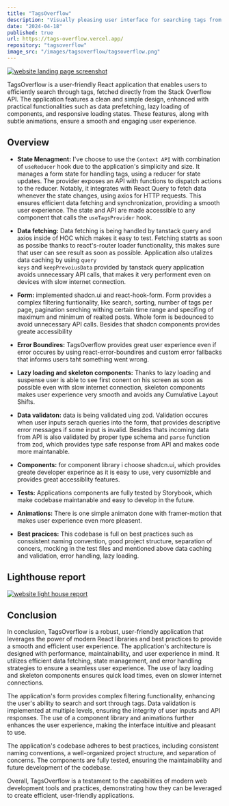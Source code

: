 ```yaml
---
title: "TagsOverflow"
description: "Visually pleasing user interface for searching tags from Stack Overflow API has feature like lazy loading, prefetching data, error boundriess and many more. Created using Vite, React and Typescript."
date: "2024-04-18"
published: true
url: https://tags-overflow.vercel.app/ 
repository: "tagsoverflow"
image_src: "/images/tagsoverflow/tagsoverflow.png"
---
```


[![website landing page screenshot](/images/tagsoverflow/tagsoverflow.png)](https://mmcerber.com)

TagsOverflow is a user-friendly React application that enables users to efficiently search 
through tags, fetched directly from the Stack Overflow API. The application features a clean 
and simple design, enhanced with practical functionalities such as data prefetching, lazy 
loading of components, and responsive loading states. These features, along with subtle 
animations, ensure a smooth and engaging user experience.

## Overview

- **State Menagment:** I've choose to use the <code>Context API</code> with combination of <code>useReducer</code> hook due to the application's simplicity and size. It manages a form state for handling tags, using 
a reducer for state updates. The provider exposes an API with functions to dispatch actions to the reducer. Notably, it integrates with React Query to fetch data whenever the state changes, 
using axios for HTTP requests. This ensures efficient data fetching and synchronization, providing a smooth user experience. The state and API are made accessible to any component that calls 
the <code>useTagsProvider</code> hook.

- **Data fetching:** Data fetching is being handled by tanstack query and axios inside of HOC which makes it easy to test. Fetching statrts as soon as possibe thanks to react's-router loader functionality, this makes sure that user can 
see result as soon as possible. Application also utalizes data caching by using <code>query keys</code> and <code>keepPrevoiusData</code> provided by tanstack query application avoids unnecessary
API calls, that makes it very performent even on devices with slow internet connection.

- **Form:** implemented shadcn.ui and react-hook-form. Form provides a complex filtering funtionality, like search, sorting, number of tags per page, pagination serching withing certain time range 
and specifing of maximum and minimum of realted posts. Whole form is bedounced to avoid unnecessary API calls. Besides that shadcn components provides greate accessibility

- **Error Boundires:** TagsOverflow provides great user experience even if error occures by using react-error-boundires and custom error fallbacks that informs users taht something went wrong.

- **Lazy loading and skeleton components:** Thanks to lazy loading and suspense user is able to see first conent on his screen as soon as possible even with slow internet connection, skeleton components makes 
user experience very smooth and avoids any Cumulative Layout Shifts.

- **Data validaton:** data is being validated uing zod. Validation occures when user inputs serach queries into the form, that provides descriptive error messages if some input is invalid. 
Besides thats incoming data from API is also validated by proper type schema and <code>parse</code> function from zod, which provides type safe response from API and makes code more maintanable.

- **Components:** for component library i choose shadcn.ui, which provides greate developer experince as it is easy to use, very cusomizble and provides great accessiblity features. 

- **Tests:** Applications components are fully tested by Storybook, which make codebase maintanable and easy to develop in the future.

- **Animations:** There is one simple animaton done with framer-motion that makes user experience even more pleasent.

- **Best pracices:** This codebase is full on best practices such as conssistent naming convention, good project structure, separation of concers, mocking in the test files and mentioned above
data caching and validation, error handling, lazy loading.

## Lighthouse report

[![website light house report](/images/tagsoverflow/lighthouse-report.png)](https://mmcerber.com)

## Conclusion

In conclusion, TagsOverflow is a robust, user-friendly application that leverages the power of modern React libraries and best practices to provide a smooth and efficient user experience. The application's architecture is designed with performance, maintainability, and user experience in mind. It utilizes efficient data fetching, state management, and error handling strategies to ensure a seamless user experience. The use of lazy loading and skeleton components ensures quick load times, even on slower internet connections.

The application's form provides complex filtering functionality, enhancing the user's ability to search and sort through tags. Data validation is implemented at multiple levels, ensuring the integrity of user inputs and API responses. The use of a component library and animations further enhances the user experience, making the interface intuitive and pleasant to use.

The application's codebase adheres to best practices, including consistent naming conventions, a well-organized project structure, and separation of concerns. The components are fully tested, ensuring the maintainability and future development of the codebase.

Overall, TagsOverflow is a testament to the capabilities of modern web development tools and practices, demonstrating how they can be leveraged to create efficient, user-friendly applications.
